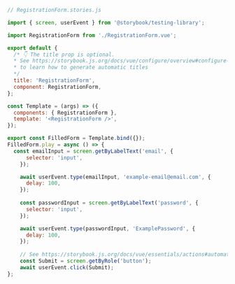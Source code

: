 ```js
// RegistrationForm.stories.js

import { screen, userEvent } from '@storybook/testing-library';

import RegistrationForm from './RegistrationForm.vue';

export default {
  /* 👇 The title prop is optional.
  * See https://storybook.js.org/docs/vue/configure/overview#configure-story-loading
  * to learn how to generate automatic titles
  */
  title: 'RegistrationForm',
  component: RegistrationForm,
};

const Template = (args) => ({
  components: { RegistrationForm },
  template: '<RegistrationForm />',
});

export const FilledForm = Template.bind({});
FilledForm.play = async () => {
  const emailInput = screen.getByLabelText('email', {
      selector: 'input',
    });

    await userEvent.type(emailInput, 'example-email@email.com', {
      delay: 100,
    });
    
    const passwordInput = screen.getByLabelText('password', {
      selector: 'input',
    });

    await userEvent.type(passwordInput, 'ExamplePassword', {
      delay: 100,
    });
    
    // See https://storybook.js.org/docs/vue/essentials/actions#automatically-matching-args to learn how to setup logging in the Actions panel
    const Submit = screen.getByRole('button');
    await userEvent.click(Submit);
};
```